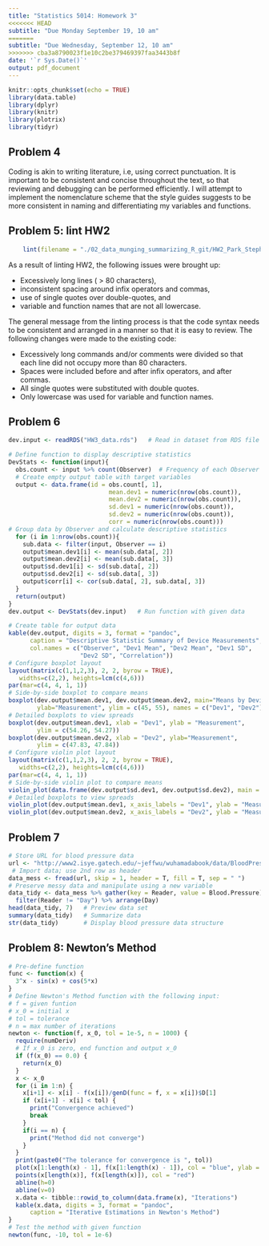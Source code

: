 ```yaml
---
title: "Statistics 5014: Homework 3"
<<<<<<< HEAD
subtitle: "Due Monday September 19, 10 am"
=======
subtitle: "Due Wednesday, September 12, 10 am"
>>>>>>> cba3a8790023f1e10c2be379469397faa3443b8f
date: '`r Sys.Date()`'
output: pdf_document
---
```


```r
knitr::opts_chunk$set(echo = TRUE)
library(data.table)
library(dplyr)
library(knitr)
library(plotrix)
library(tidyr)
```

## Problem 4

Coding is akin to writing literature, i.e, using correct punctuation. It is important to be consistent and concise throughout the text, so that reviewing and debugging can be performed efficiently. I will attempt to implement the nomenclature scheme that the style guides suggests to be more consistent in naming and differentiating my variables and functions.

## Problem 5: lint HW2

```r
    lint(filename = "./02_data_munging_summarizing_R_git/HW2_Park_Stephen.Rmd")
```

As a result of linting HW2, the following issues were brought up:

- Excessively long lines ( > 80 characters),
- inconsistent spacing around infix operators and commas,
- use of single quotes over double-quotes, and
- variable and function names that are not all lowercase.

The general message from the linting process is that the code syntax needs to be consistent and arranged in a manner so that it is easy to review. The following changes were made to the existing code:

- Excessively long commands and/or comments were divided so that each line did not occupy more than 80 characters.
- Spaces were included before and after infix operators, and after commas.
- All single quotes were substituted with double quotes.
- Only lowercase was used for variable and function names.

\newpage
## Problem 6

```r
dev.input <- readRDS("HW3_data.rds")   # Read in dataset from RDS file

# Define function to display descriptive statistics
DevStats <- function(input){
  obs.count <- input %>% count(Observer)  # Frequency of each Observer
  # Create empty output table with target variables
  output <- data.frame(id = obs.count[, 1],
                            mean.dev1 = numeric(nrow(obs.count)),
                            mean.dev2 = numeric(nrow(obs.count)),
                            sd.dev1 = numeric(nrow(obs.count)),
                            sd.dev2 = numeric(nrow(obs.count)),
                            corr = numeric(nrow(obs.count)))
# Group data by Observer and calculate descriptive statistics
  for (i in 1:nrow(obs.count)){
    sub.data <- filter(input, Observer == i)
    output$mean.dev1[i] <- mean(sub.data[, 2])
    output$mean.dev2[i] <- mean(sub.data[, 3])
    output$sd.dev1[i] <- sd(sub.data[, 2])
    output$sd.dev2[i] <- sd(sub.data[, 3])
    output$corr[i] <- cor(sub.data[, 2], sub.data[, 3])
  }
  return(output)
}
dev.output <- DevStats(dev.input)   # Run function with given data

# Create table for output data
kable(dev.output, digits = 3, format = "pandoc",
      caption = "Descriptive Statistic Summary of Device Measurements",
      col.names = c("Observer", "Dev1 Mean", "Dev2 Mean", "Dev1 SD",
                    "Dev2 SD", "Correlation"))
# Configure boxplot layout
layout(matrix(c(1,1,2,3), 2, 2, byrow = TRUE),
   widths=c(2,2), heights=lcm(c(4,6)))
par(mar=c(4, 4, 1, 1))
# Side-by-side boxplot to compare means
boxplot(dev.output$mean.dev1, dev.output$mean.dev2, main="Means by Device",
        ylab="Measurement", ylim = c(45, 55), names = c("Dev1", "Dev2"))
# Detailed boxplots to view spreads
boxplot(dev.output$mean.dev1, xlab = "Dev1", ylab = "Measurement",
        ylim = c(54.26, 54.27))
boxplot(dev.output$mean.dev2, xlab = "Dev2", ylab="Measurement",
        ylim = c(47.83, 47.84))
# Configure violin plot layout
layout(matrix(c(1,1,2,3), 2, 2, byrow = TRUE),
   widths=c(2,2), heights=lcm(c(4,6)))
par(mar=c(4, 4, 1, 1))
# Side-by-side violin plot to compare means
violin_plot(data.frame(dev.output$sd.dev1, dev.output$sd.dev2), main = "Standard Deviations by Device", ylab = "Measurement", x_axis_labels = c("Dev1", "Dev2"))
# Detailed boxplots to view spreads
violin_plot(dev.output$mean.dev1, x_axis_labels = "Dev1", ylab = "Measurement", main = NA)
violin_plot(dev.output$mean.dev2, x_axis_labels = "Dev2", ylab = "Measurement", main = NA)
```

## Problem 7

```r
# Store URL for blood pressure data
url <- "http://www2.isye.gatech.edu/~jeffwu/wuhamadabook/data/BloodPressure.dat"
 # Import data; use 2nd row as header
data_mess <- fread(url, skip = 1, header = T, fill = T, sep = " ")
# Preserve messy data and manipulate using a new variable
data_tidy <- data_mess %>% gather(key = Reader, value = Blood.Pressure) %>%
  filter(Reader != "Day") %>% arrange(Day)
head(data_tidy, 7)   # Preview data set
summary(data_tidy)   # Summarize data
str(data_tidy)       # Display blood pressure data structure
```

## Problem 8: Newton's Method

```r
# Pre-define function
func <- function(x) {
  3^x - sin(x) + cos(5*x)
}
# Define Newton's Method function with the following input:
# f = given funtion
# x_0 = initial x
# tol = tolerance
# n = max number of iterations
newton <- function(f, x_0, tol = 1e-5, n = 1000) {
  require(numDeriv)
  # If x_0 is zero, end function and output x_0
  if (f(x_0) == 0.0) {
    return(x_0)
  }
  x <- x_0
  for (i in 1:n) {
    x[i+1] <- x[i] - f(x[i])/genD(func = f, x = x[i])$D[1]
    if (x[i+1] - x[i] < tol) {
      print("Convergence achieved")
      break
    }
    if(i == n) {
      print("Method did not converge")
    }
  }
  print(paste0("The tolerance for convergence is ", tol))
  plot(x[1:length(x) - 1], f(x[1:length(x) - 1]), col = "blue", ylab = "f(x)", xlab = "x", xlim = c(-max(abs(x)),max(abs(x))), ylim = c(-max(abs(f(x))),max(abs(f(x)))))
  points(x[length(x)], f(x[length(x)]), col = "red")
  abline(h=0)
  abline(v=0)
  x.data <- tibble::rowid_to_column(data.frame(x), "Iterations")
  kable(x.data, digits = 3, format = "pandoc",
      caption = "Iterative Estimations in Newton's Method")
}
# Test the method with given function
newton(func, -10, tol = 1e-6)
```
